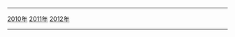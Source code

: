 ----
[[Portal:天主教/Festival/2010|2010年]]
[[Portal:天主教/Festival/2011|2011年]]
[[Portal:天主教/Festival/2012|2012年]]
----